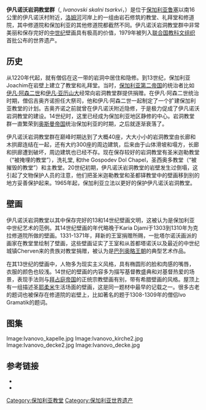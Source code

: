 {{世界遗产概要表
| zh_name = 伊凡诺沃岩洞教堂群
| site_img = File:Iglesias_rupestres_de_Basarbovo,_Bulgaria,_2016-05-27,_DD_15.jpg
| site_img_capt = 
| site_img_width = 350px
| en_name = Rock-Hewn Churches of Ivanovo
| fr_name = Églises rupestres d'Ivanovo
| country = {{BUL}}
| Region = 欧洲和北美地区
| criterion_c = ii,iii
| ID = 45
| rg_year = 1979
| Session = 
| Link = http://whc.unesco.org/en/list/45/
}}
'''伊凡诺沃岩洞教堂群'''（{{lang-bg|'''Ивановски скални църкви'''}}, ''Ivanovski skalni tsarkvi''，{{lang-en|'''Rock-Hewn Churches of Ivanovo'''}}）是位于[[保加利亚|保加利亚]][[鲁塞|鲁塞]]以南16公里的伊凡诺沃村附近，[[洛姆河|洛姆河]]河岸上的一组由岩石修筑的教堂、礼拜堂和修道院，其中修道院和保加利亚的其他修道院都截然不同。伊凡诺沃岩洞教堂群中非常美丽和保存完好的[[中世纪|中世纪]]壁画具有极高的价值，1979年被列入[[联合国教科文组织|联合国教科文组织]]首批公布的世界遗产。

==历史==
从1220年代起，就有僧侣在这一带的岩洞中居住和隐修。到13世纪，保加利亚Joachim在岩壁上建立了教堂和礼拜堂。当时，[[保加利亚第二帝国|保加利亚第二帝国]]的统治者比如[[伊凡·阿森二世|伊凡·阿森二世]]和[[伊凡·亚历山大|伊凡·亚历山大]]经常向岩洞教堂群提供捐赠。在伊凡·阿森二世统治时期，僧侣吉奥齐诺担任大祭司，他和伊凡·阿森二世一起制定了一个扩建保加利亚教堂的计划。吉奥齐诺之前就曾在伊凡诺沃附近隐修，于是极力促成了伊凡诺沃岩洞教堂的建设。14世纪时，这里已经成为保加利亚地区静修的中心。岩洞教堂群一直繁荣到[[奥斯曼帝国|奥斯曼帝国]]统治保加利亚的时期，之后就逐渐衰落了。

伊凡诺沃岩洞教堂群在巅峰时期达到了大概40座，大大小小的岩洞教堂由长廊和木拱廊连结在一起，还有大约300座的周边建筑，后来由于山体滑坡和塌方，长廊和拱廊遭到破坏，周边建筑也已经不存。现在保存较好的岩洞教堂有圣米迦勒教堂（“被掩埋的教堂”），洗礼堂, 和the Gospodev Dol Chapel，圣西奥多教堂（“被摧毁的教堂”）和主教堂。20世纪初期，伊凡诺沃岩洞教堂的岩壁发生过倒塌，这引起了文物保护人员的注意，他们把圣米迦勒教堂和圣都铎教堂中的壁画移到别的地方妥善保护起来。1965年起，保加利亚立法以更好的保护伊凡诺沃岩洞教堂。

==壁画==
伊凡诺沃岩洞教堂以其中保存完好的13和14世纪壁画文明，这被认为是保加利亚中世纪艺术的范例。其14世纪壁画的年代略晚于Karia Djami于1303到1310年为克拉修道院所做的壁画。1331-1371年，拜新的王室捐赠所赐，一批塔尔诺沃画派的画家在教堂里绘制了壁画，这些壁画证实了王室和从首都塔诺沃以及最近的中世纪城镇Cherven来的贵族对教堂捐赠，被认为是[[巴列奥略王朝|巴列奥略王朝]]的典型艺术作品。

在其13世纪的壁画中，人物多为现实主义风格，具有椭圆形的脸和肉感的嘴唇，衣服的颜色也较浅。14世纪的壁画的内容多为描写基督教盛典和对基督热爱的场景，表现手法则与[[拜占庭帝国|拜占庭帝国]]的正统宗教壁画有别，带有希腊壁画的风格。屋顶上有一组描述圣[[耶柔米|耶柔米]]生活场面的壁画，这是同一题材中最早的记载之一。很多古老的题词也被保存在修道院的岩壁上，比如著名的题于1308-1309年的僧侣Ivo Gramatik的题词。

==图集==
<gallery perrow=4>
Image:Ivanovo_kapelle.jpg
Image:Ivanovo_kirche2.jpg
Image:Ivanovo_decke2.jpg
Image:Ivanovo_decke.jpg
</gallery>

==参考链接==
*{{cite web|title=Rock-Hewn Churches of Ivanovo at whc.unesco.org|url=http://whc.unesco.org/en/list/45|accessdate=2014-09-03|archive-date=2017-07-11|archive-url=https://web.archive.org/web/20170711113200/http://whc.unesco.org/en/list/45|dead-url=no}}
*{{cite web|title=ivanovo_monastery|url=http://www.bulgarianmonastery.com/ivanovo_monastery.html|accessdate=2014-09-07|archive-url=https://web.archive.org/web/20100729022306/http://www.bulgarianmonastery.com/ivanovo_monastery.html|archive-date=2010-07-29|dead-url=yes}}

{{保加利亚世界遗产}}

[[Category:保加利亚教堂|Category:保加利亚教堂]]
[[Category:保加利亚世界遗产|Category:保加利亚世界遗产]]